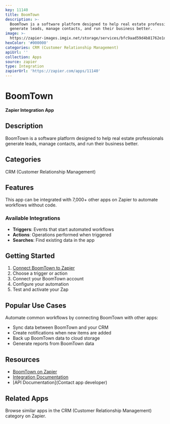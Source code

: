 ```yaml
---
key: 11140
title: BoomTown
description: >-
  BoomTown is a software platform designed to help real estate professionals
  generate leads, manage contacts, and run their business better.
image: >-
  https://zapier-images.imgix.net/storage/services/bfc9aad59d4b81762e1d8cc9e08002ab.png?auto=format%2Ccompress&ixlib=python-3.0.0&q=50
hexColor: '#000000'
categories: CRM (Customer Relationship Management)
apiUrl: ''
collection: Apps
source: zapier
type: Integration
zapierUrl: 'https://zapier.com/apps/11140'
---
```

# BoomTown

**Zapier Integration App**

## Description

BoomTown is a software platform designed to help real estate professionals generate leads, manage contacts, and run their business better.

## Categories

CRM (Customer Relationship Management)

## Features

This app can be integrated with 7,000+ other apps on Zapier to automate workflows without code.

### Available Integrations

- **Triggers**: Events that start automated workflows
- **Actions**: Operations performed when triggered
- **Searches**: Find existing data in the app

## Getting Started

1. [Connect BoomTown to Zapier](https://zapier.com/apps/11140)
2. Choose a trigger or action
3. Connect your BoomTown account
4. Configure your automation
5. Test and activate your Zap

## Popular Use Cases

Automate common workflows by connecting BoomTown with other apps:

- Sync data between BoomTown and your CRM
- Create notifications when new items are added
- Back up BoomTown data to cloud storage
- Generate reports from BoomTown data

## Resources

- [BoomTown on Zapier](https://zapier.com/apps/11140)
- [Integration Documentation](https://zapier.com/apps/11140/integrations)
- [API Documentation](Contact app developer)

## Related Apps

Browse similar apps in the CRM (Customer Relationship Management) category on Zapier.
